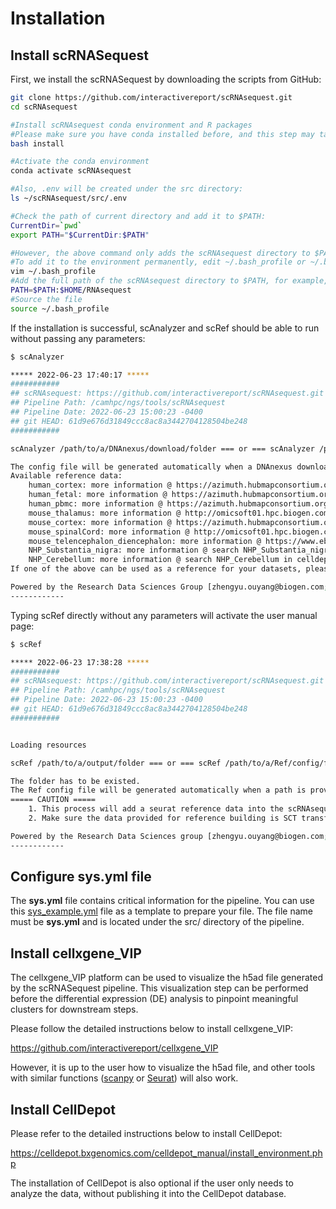 # Installation

## Install scRNASequest

First, we install the scRNASequest by downloading the scripts from GitHub:

```bash
git clone https://github.com/interactivereport/scRNAsequest.git
cd scRNAsequest

#Install scRNAsequest conda environment and R packages
#Please make sure you have conda installed before, and this step may take a while (30min ~1 hour)
bash install

#Activate the conda environment
conda activate scRNAsequest

#Also, .env will be created under the src directory:
ls ~/scRNAsequest/src/.env

#Check the path of current directory and add it to $PATH:
CurrentDir=`pwd`
export PATH="$CurrentDir:$PATH"

#However, the above command only adds the scRNAsequest directory to $PATH temporarily
#To add it to the environment permanently, edit ~/.bash_profile or ~/.bashrc:
vim ~/.bash_profile
#Add the full path of the scRNAsequest directory to $PATH, for example, $HOME/scRNAsequest
PATH=$PATH:$HOME/RNAsequest
#Source the file
source ~/.bash_profile
```

If the installation is successful, scAnalyzer and scRef should be able to run without passing any parameters:

```bash
$ scAnalyzer

***** 2022-06-23 17:40:17 *****
###########
## scRNAsequest: https://github.com/interactivereport/scRNAsequest.git
## Pipeline Path: /camhpc/ngs/tools/scRNAsequest
## Pipeline Date: 2022-06-23 15:00:23 -0400
## git HEAD: 61d9e676d31849ccc8ac8a3442704128504be248
###########

scAnalyzer /path/to/a/DNAnexus/download/folder === or === scAnalyzer /path/to/a/config/file

The config file will be generated automatically when a DNAnexus download folder is provided
Available reference data:
	human_cortex: more information @ https://azimuth.hubmapconsortium.org/references/
	human_fetal: more information @ https://azimuth.hubmapconsortium.org/references/
	human_pbmc: more information @ https://azimuth.hubmapconsortium.org/references/
	mouse_thalamus: more information @ http://omicsoft01.hpc.biogen.com/celldepot/app/core/app_project_review.php?ID=301
	mouse_cortex: more information @ https://azimuth.hubmapconsortium.org/references/
	mouse_spinalCord: more information @ http://omicsoft01.hpc.biogen.com/celldepot/app/core/app_project_review.php?ID=285
	mouse_telencephalon_diencephalon: more information @ https://www.ebi.ac.uk/arrayexpress/experiments/E-MTAB-11115/
	NHP_Substantia_nigra: more information @ search NHP_Substantia_nigra in celldepot @ http://omicsoft01.hpc.biogen.com/celldepot
	NHP_Cerebellum: more information @ search NHP_Cerebellum in celldepot @ http://omicsoft01.hpc.biogen.com/celldepot
If one of the above can be used as a reference for your datasets, please update the config file with the name in 'ref_name'.

Powered by the Research Data Sciences Group [zhengyu.ouyang@biogen.com;kejie.li@biogen.com]
------------
```

Typing scRef directly without any parameters will activate the user manual page:

```bash
$ scRef

***** 2022-06-23 17:38:28 *****
###########
## scRNAsequest: https://github.com/interactivereport/scRNAsequest.git
## Pipeline Path: /camhpc/ngs/tools/scRNAsequest
## Pipeline Date: 2022-06-23 15:00:23 -0400
## git HEAD: 61d9e676d31849ccc8ac8a3442704128504be248
###########


Loading resources

scRef /path/to/a/output/folder === or === scRef /path/to/a/Ref/config/file

The folder has to be existed.
The Ref config file will be generated automatically when a path is provided
===== CAUTION =====
	1. This process will add a seurat reference data into the scRNAsequest pipeline PERMANENTLY!
	2. Make sure the data provided for reference building is SCT transformed!

Powered by the Research Data Sciences group [zhengyu.ouyang@biogen.com;kejie.li@biogen.com]
------------
```

## Configure sys.yml file

The **sys.yml** file contains critical information for the pipeline. You can use this [sys_example.yml](https://github.com/interactivereport/scRNAsequest/blob/main/src/sys_example.yml){target="_blank"} file as a template to prepare your file. The file name must be **sys.yml** and is located under the src/ directory of the pipeline.

## Install cellxgene_VIP

The cellxgene_VIP platform can be used to visualize the h5ad file generated by the scRNASequest pipeline. This visualization step can be performed before the differential expression (DE) analysis to pinpoint meaningful clusters for downstream steps.

Please follow the detailed instructions below to install cellxgene_VIP:

[https://github.com/interactivereport/cellxgene_VIP](https://github.com/interactivereport/cellxgene_VIP){target="_blank"}

However, it is up to the user how to visualize the h5ad file, and other tools with similar functions ([scanpy](https://scanpy.readthedocs.io/en/stable/){target="_blank"} or [Seurat](https://satijalab.org/seurat/){target="_blank"}) will also work.

## Install CellDepot

Please refer to the detailed instructions below to install CellDepot:

[https://celldepot.bxgenomics.com/celldepot_manual/install_environment.php](https://celldepot.bxgenomics.com/celldepot_manual/install_environment.php){target="_blank"}

The installation of CellDepot is also optional if the user only needs to analyze the data, without publishing it into the CellDepot database.
